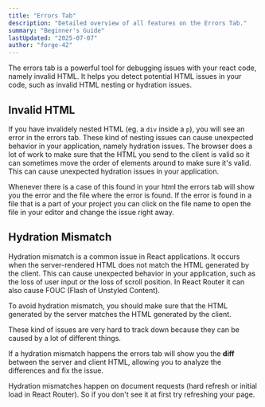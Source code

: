 ```yaml
---
title: "Errors Tab"
description: "Detailed overview of all features on the Errors Tab."
summary: "Beginner's Guide"
lastUpdated: "2025-07-07"
author: "forge-42"
---
```


The errors tab is a powerful tool for debugging issues with your react code, namely invalid HTML.
It helps you detect potential HTML issues in your code, such as invalid HTML nesting or hydration issues.

## Invalid HTML

If you have invalidely nested HTML (eg. a `div` inside a `p`), you will see an error in the errors tab.
These kind of nesting issues can cause unexpected behavior in your application, namely hydration issues.
The browser does a lot of work to make sure that the HTML you send to the client is valid so it can
sometimes move the order of elements around to make sure it's valid. This can cause unexpected hydration
issues in your application.

Whenever there is a case of this found in your html the errors tab will show you the error and the file
where the error is found. If the error is found in a file that is a part of your project you can click on the
file name to open the file in your editor and change the issue right away.

## Hydration Mismatch

Hydration mismatch is a common issue in React applications. It occurs when the server-rendered HTML does not match the
HTML generated by the client. This can cause unexpected behavior in your application,
such as the loss of user input or the loss of scroll position. In React Router it can also cause FOUC (Flash of Unstyled Content).

To avoid hydration mismatch, you should make sure that the HTML generated by the server matches the HTML generated by
the client.

These kind of issues are very hard to track down because they can be caused by a lot of different things.

If a hydration mismatch happens the errors tab will show you the **diff** between the server and client HTML, allowing
you to analyze the differences and fix the issue.

<InfoAlert>
Hydration mismatches happen on document requests (hard refresh or initial load in React Router). So if you don't see it at first
try refreshing your page.
</InfoAlert>
